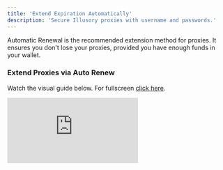 ```yaml
---
title: 'Extend Expiration Automatically'
description: 'Secure Illusory proxies with username and passwords.'
---
```


Automatic Renewal is the recommended extension method for proxies. It ensures you don't lose your proxies, provided you have enough funds in your wallet.

### Extend Proxies via Auto Renew

Watch the visual guide below. For fullscreen [click here](https://app.arcade.software/share/ZiRp6m12BlYZt5Ag8tdZ).

<div style={{
  position: 'relative',
  paddingBottom: 'calc(62.5% + 41px)',
  height: '0'
  }}>
<iframe
  src="https://demo.arcade.software/ZiRp6m12BlYZt5Ag8tdZ?embed"
  title="Basic Authentication"
  frameborder="0"
  loading="lazy"
  allowfullscreen
  webkitallowfullscreen
  mozallowfullscreen
  style={{
    background: '#000000',
    width: '100%',
    height: '100%',
    position: 'absolute',
    top: '0',
    left: '0',
    colorScheme: 'none'
  }}></iframe>
</div>
